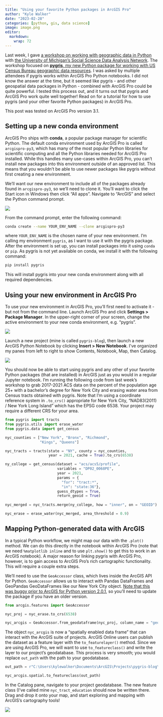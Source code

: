 ```yaml
---
title: "Using your favorite Python packages in ArcGIS Pro"
author: "Kyle Walker"
date: "2023-02-28"
categories: [python, gis, data science]
image: image.png
editor: 
  markdown: 
    wrap: 72
---
```


Last week, I gave [a workshop on working with geographic data in
Python](https://github.com/walkerke/umich-workshop-2023) with [the
University of Michigan's Social Science Data Analysis
Network](https://ssdan.net/). The workshop focused on [**pygris**, my
new Python package for working with US Census Bureau geographic data
resources](https://walker-data.com/pygris/). I was asked by multiple
attendees if pygris works within ArcGIS Pro Python notebooks. I did not
know the answer at the time, but it seemed like pygris - and other
geospatial data packages in Python - combined with ArcGIS Pro could be
quite powerful. I tested this process out, and it turns out that pygris
and ArcGIS Pro work quite well together! Read on for a tutorial for how
to use pygris (and your other favorite Python packages) in ArcGIS Pro.

This post was tested on ArcGIS Pro version 3.1.

## Setting up a new conda environment

ArcGIS Pro ships with **conda**, a popular package manager for
scientific Python. The default conda environment used by ArcGIS Pro is
called `arcgispro-py3`, which has many of the most popular Python
libraries for scientific computing and all the Python libraries needed
for ArcGIS Pro installed. While this handles many use-cases within
ArcGIS Pro, you can't install new packages into this environment outside
of an approved list. This means that you wouldn't be able to use newer
packages like pygris without first creating a new environment.

We'll want our new environment to include all of the packages already
found in `arcgispro-py3`, so we'll need to clone it. You'll want to
click the Start icon in Windows then click "All apps". Navigate to
"ArcGIS" and select the Python command prompt.

![](images/paste-E47ECF3E.png)

From the command prompt, enter the following command:

``` bash
conda create --name YOUR_ENV_NAME --clone arcgispro-py3
```

where `YOUR_ENV_NAME` is the chosen name of your new environment. I'm
calling my environment `pygris`, as I want to use it with the pygris
package. After the environment is set up, you can install packages into
it using `conda` or `pip`. As pygris is not yet available on conda, we
install it with the following command:

``` bash
pip install pygris
```

This will install pygris into your new conda environment along with all
required dependencies.

## Using your new environment in ArcGIS Pro

To use your new environment in ArcGIS Pro, you'll first need to activate
it - but not from the command line. Launch ArcGIS Pro and click
**Settings \> Package Manager**. In the upper-right corner of your
screen, change the active environment to your new conda environment,
e.g. "pygris".

![](images/paste-B078EE21.png)

Launch a new project (mine is called `pygris-blog`), then launch a new
ArcGIS Python Notebook by clicking **Insert \> New Notebook**. I've
organized my panes from left to right to show Contents, Notebook, Map,
then Catalog.

![](images/paste-C1304794.png)

You should now be able to start using pygris and any other of your
favorite Python packages (that are installed) in ArcGIS just as you
would in a regular Jupyter notebook. I'm running the following code from
last week's workshop to grab 2017-2021 ACS data on the percent of the
population age 25+ with a bachelor's degree for New York City and
erasing water area from Census tracts obtained with pygris. Note that
I'm using a coordinate reference system in `.to_crs()` appropriate for
New York City, "NAD83(2011) / New York Long Island" which has the EPSG
code 6538. Your project may require a different CRS for your area.

``` python
from pygris import tracts
from pygris.utils import erase_water
from pygris.data import get_census

nyc_counties = ["New York", "Bronx", "Richmond", 
                "Kings", "Queens"]

nyc_tracts = tracts(state = "NY", county = nyc_counties,
                    year = 2021, cache = True).to_crs(6538)

ny_college = get_census(dataset = "acs/acs5/profile",
                        variables = "DP02_0068PE",
                        year = 2021,
                        params = {
                          "for": "tract:*",
                          "in": "state:36"},
                        guess_dtypes = True,
                        return_geoid = True)
                        
nyc_merged = nyc_tracts.merge(ny_college, how = "inner", on = "GEOID")

nyc_erase = erase_water(nyc_merged, area_threshold = 0.9)
```

## Mapping Python-generated data with ArcGIS

In a typical Python workflow, we might map our data with the `.plot()`
method. We can do this directly in the notebook within ArcGIS Pro (note
that we need `%matplotlib inline` and to use `plt.show()` to get this to
work in an ArcGIS notebook). A major reason for linking pygris with
ArcGIS Pro, however, is to gain access to ArcGIS Pro's rich cartographic
functionality. This will require a couple extra steps.

We'll need to use the `GeoAccessor` class, which lives inside the ArcGIS
API for Python. `GeoAccessor` allows us to interact with Pandas
DataFrames and GeoPandas GeoDataFrames like our New York City object.
[Note that this was buggy prior to ArcGIS for Python version
2.0.1](https://github.com/Esri/arcgis-python-api/issues/1297), so you'll
need to update the package if you have an older version.

``` python
from arcgis.features import GeoAccessor

nyc_proj = nyc_erase.to_crs(6538)

nyc_arcgis = GeoAccessor.from_geodataframe(nyc_proj, column_name = "geometry")
```

The object `nyc_arcgis` is now a "spatially enabled data frame" that can
interact with the ArcGIS suite of projects. ArcGIS Online users can
publish the dataset as a feature layer with the `to_featurelayer()`
method. Since we are using ArcGIS Pro, we will want to use
`to_featureclass()` and write the layer to our project's geodatabase.
This process is very smooth; you would replace `out_path` with the path
to your geodatabase.

``` python
out_path = r"C:\Users\kylewalker\Documents\ArcGIS\Projects\pygris-blog\pygris-blog.gdb\nyc_tract_education"

nyc_arcgis.spatial.to_featureclass(out_path)
```

In the Catalog pane, navigate to your project geodatabase. The new
feature class (I've called mine `nyc_tract_education` should now be
written there. Drag and drop it onto your map, and start exploring and
mapping with ArcGIS's cartography tools!

![](images/paste-5B03C98B.png)
